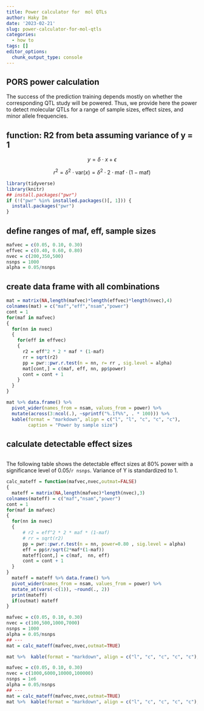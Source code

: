 ```yaml
---
title: Power calculator for  mol QTLs
author: Haky Im
date: '2023-02-21'
slug: power-calculator-for-mol-qtls
categories:
  - how to
tags: []
editor_options: 
  chunk_output_type: console
---
```



## PORS power calculation

The success of the prediction training depends mostly on whether the corresponding QTL study will be powered. Thus, we provide here the power to detect molecular QTLs for a range of sample sizes, effect sizes, and minor allele frequencies.

## function: R2 from beta assuming variance of y = 1
$$y = \delta \cdot x + \epsilon$$

$$r^2 = \delta^2 \cdot \text{var}(x) = \delta^2 \cdot 2 \cdot \text{maf} \cdot (1-\text{maf})$$

```r
library(tidyverse)
library(knitr)
## install.packages("pwr")
if (!("pwr" %in% installed.packages()[, 1])) {
  install.packages("pwr")
}
```

## define ranges of maf, eff, sample sizes
```r
mafvec = c(0.05, 0.10, 0.30) 
effvec = c(0.40, 0.60, 0.80) 
nvec = c(200,350,500) 
nsnps = 1000
alpha = 0.05/nsnps
```

## create data frame with all combinations
```r
mat = matrix(NA,length(mafvec)*length(effvec)*length(nvec),4)
colnames(mat) = c("maf","eff","nsam","power")
cont = 1
for(maf in mafvec)
{
  for(nn in nvec)
  {
    for(eff in effvec)
    {
      r2 = eff^2 * 2 * maf * (1-maf)
      rr = sqrt(r2)
      pp = pwr::pwr.r.test(n = nn, r= rr , sig.level = alpha)
      mat[cont,] = c(maf, eff, nn, pp$power)
      cont = cont + 1
    }
  }
}

mat %>% data.frame() %>% 
  pivot_wider(names_from = nsam, values_from = power) %>% 
  mutate(across(3:ncol(.), ~sprintf("%.1f%%", . * 100))) %>% 
  kable(format = "markdown", align = c("l", "l", "c", "c", "c"), 
        caption = "Power by sample size") 


```


## calculate detectable effect sizes
```r

```

The following table shows the detectable effect sizes at 80% power with a significance level of 0.05/`r nsnps`. Variance of Y is standardized to 1.

```r

calc_mateff = function(mafvec,nvec,outmat=FALSE)
{
  mateff = matrix(NA,length(mafvec)*length(nvec),3)
colnames(mateff) = c("maf","nsam","power")
cont = 1
for(maf in mafvec)
{
  for(nn in nvec)
  {
      # r2 = eff^2 * 2 * maf * (1-maf)
      # rr = sqrt(r2)
      pp = pwr::pwr.r.test(n = nn, power=0.80 , sig.level = alpha)
      eff = pp$r/sqrt(2*maf*(1-maf))
      mateff[cont,] = c(maf,  nn, eff)
      cont = cont + 1
  }
}
  mateff = mateff %>% data.frame() %>% 
  pivot_wider(names_from = nsam, values_from = power) %>% 
  mutate_at(vars(-c(1)), ~round(., 2)) 
  print(mateff)
  if(outmat) mateff
} 

mafvec = c(0.05, 0.10, 0.30) 
nvec = c(100,500,1000,7000) 
nsnps = 1000
alpha = 0.05/nsnps
## ---
mat = calc_mateff(mafvec,nvec,outmat=TRUE)

mat %>%  kable(format = "markdown", align = c("l", "c", "c", "c", "c"), caption = "Detectable effects w/1000 SNPs",label=NA) 

mafvec = c(0.05, 0.10, 0.30) 
nvec = c(1000,6000,10000,100000) 
nsnps = 1e6
alpha = 0.05/nsnps
## ---
mat = calc_mateff(mafvec,nvec,outmat=TRUE)
mat %>%  kable(format = "markdown", align = c("l", "c", "c", "c", "c"), caption = "Detectable effects w/1e6 SNPs",label=NA) 

```


